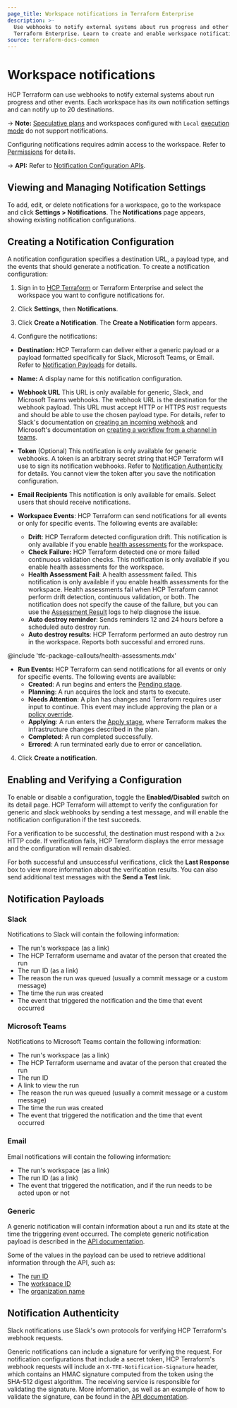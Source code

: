```yaml
---
page_title: Workspace notifications in Terraform Enterprise
description: >-
  Use webhooks to notify external systems about run progress and other events in
  Terraform Enterprise. Learn to create and enable workspace notifications.
source: terraform-docs-common
---
```


# Workspace notifications

HCP Terraform can use webhooks to notify external systems about run progress and other events. Each workspace has its own notification settings and can notify up to 20 destinations.

-> **Note:** [Speculative plans](/terraform/enterprise/run/modes-and-options#plan-only-speculative-plan) and workspaces configured with `Local` [execution mode](/terraform/enterprise/workspaces/settings#execution-mode) do not support notifications.

Configuring notifications requires admin access to the workspace. Refer to [Permissions](/terraform/enterprise/users-teams-organizations/permissions) for details.

[permissions-citation]: #intentionally-unused---keep-for-maintainers

-> **API:** Refer to [Notification Configuration APIs](/terraform/enterprise/api-docs/notification-configurations).

## Viewing and Managing Notification Settings

To add, edit, or delete notifications for a workspace, go to the workspace and click **Settings > Notifications**. The **Notifications** page appears, showing existing notification configurations.

## Creating a Notification Configuration

A notification configuration specifies a destination URL, a payload type, and the events that should generate a notification. To create a notification configuration:

1.  Sign in to [HCP Terraform](https://app.terraform.io/) or Terraform Enterprise and select the workspace you want to configure notifications for.

2.  Click **Settings**, then **Notifications**.

3.  Click **Create a Notification**. The **Create a Notification** form appears.

4.  Configure the notifications:

-   **Destination:** HCP Terraform can deliver either a generic payload or a payload formatted specifically for Slack, Microsoft Teams, or Email. Refer to [Notification Payloads](#notification-payloads) for details.

-   **Name:** A display name for this notification configuration.

-   **Webhook URL** This URL is only available for generic, Slack, and Microsoft Teams webhooks. The webhook URL is the destination for the webhook payload. This URL must accept HTTP or HTTPS `POST` requests and should be able to use the chosen payload type. For details, refer to Slack's documentation on [creating an incoming webhook](https://api.slack.com/messaging/webhooks#create_a_webhook) and Microsoft's documentation on [creating a workflow from a channel in teams](https://support.microsoft.com/en-us/office/creating-a-workflow-from-a-channel-in-teams-242eb8f2-f328-45be-b81f-9817b51a5f0e).

-   **Token** (Optional) This notification is only available for generic webhooks. A token is an arbitrary secret string that HCP Terraform will use to sign its notification webhooks. Refer to [Notification Authenticity][inpage-hmac] for details. You cannot view the token after you save the notification configuration.

-   **Email Recipients** This notification is only available for emails. Select users that should receive notifications.

-   **Workspace Events**: HCP Terraform can send notifications for all events or only for specific events. The following events are available:

    -   **Drift**: HCP Terraform detected configuration drift. This notification is only available if you enable [health assessments](/terraform/enterprise/workspaces/health) for the workspace.
    -   **Check Failure:** HCP Terraform detected one or more failed continuous validation checks. This notification is only available if you enable health assessments for the workspace.
    -   **Health Assessment Fail**: A health assessment failed. This notification is only available if you enable health assessments for the workspace. Health assessments fail when HCP Terraform cannot perform drift detection, continuous validation, or both. The notification does not specify the cause of the failure, but you can use the [Assessment Result](/terraform/enterprise/api-docs/assessment-results) logs to help diagnose the issue.
    -   **Auto destroy reminder**: Sends reminders 12 and 24 hours before a scheduled auto destroy run.
    -   **Auto destroy results**: HCP Terraform performed an auto destroy run in the workspace. Reports both successful and errored runs.

<!-- BEGIN: TFC:only name:pnp-callout -->

@include 'tfc-package-callouts/health-assessments.mdx'

<!-- END: TFC:only name:pnp-callout -->

-   **Run Events:** HCP Terraform can send notifications for all events or only for specific events. The following events are available:
    -   **Created**: A run begins and enters the [Pending stage](/terraform/enterprise/run/states#the-pending-stage).
    -   **Planning**: A run acquires the lock and starts to execute.
    -   **Needs Attention**: A plan has changes and Terraform requires user input to continue. This event may include approving the plan or a [policy override](/terraform/enterprise/run/states#the-policy-check-stage).
    -   **Applying**: A run enters the [Apply stage](/terraform/enterprise/run/states#the-apply-stage), where Terraform makes the infrastructure changes described in the plan.
    -   **Completed**: A run completed successfully.
    -   **Errored**: A run terminated early due to error or cancellation.

4.  Click **Create a notification**.

## Enabling and Verifying a Configuration

To enable or disable a configuration, toggle the **Enabled/Disabled** switch on its detail page. HCP Terraform will attempt to verify the configuration for generic and slack webhooks by sending a test message, and will enable the notification configuration if the test succeeds.

For a verification to be successful, the destination must respond with a `2xx` HTTP code. If verification fails, HCP Terraform displays the error message and the configuration will remain disabled.

For both successful and unsuccessful verifications, click the **Last Response** box to view more information about the verification results. You can also send additional test messages with the **Send a Test** link.

## Notification Payloads

### Slack

Notifications to Slack will contain the following information:

-   The run's workspace (as a link)
-   The HCP Terraform username and avatar of the person that created the run
-   The run ID (as a link)
-   The reason the run was queued (usually a commit message or a custom message)
-   The time the run was created
-   The event that triggered the notification and the time that event occurred

### Microsoft Teams

Notifications to Microsoft Teams contain the following information:

-   The run's workspace (as a link)
-   The HCP Terraform username and avatar of the person that created the run
-   The run ID
-   A link to view the run
-   The reason the run was queued (usually a commit message or a custom message)
-   The time the run was created
-   The event that triggered the notification and the time that event occurred

### Email

Email notifications will contain the following information:

-   The run's workspace (as a link)
-   The run ID (as a link)
-   The event that triggered the notification, and if the run needs to be acted upon or not

### Generic

A generic notification will contain information about a run and its state at the time the triggering event occurred. The complete generic notification payload is described in the [API documentation][generic-payload].

[generic-payload]: /terraform/enterprise/api-docs/notification-configurations#notification-payload

Some of the values in the payload can be used to retrieve additional information through the API, such as:

-   The [run ID](/terraform/enterprise/api-docs/run#get-run-details)
-   The [workspace ID](/terraform/enterprise/api-docs/workspaces#list-workspaces)
-   The [organization name](/terraform/enterprise/api-docs/organizations#show-an-organization)

## Notification Authenticity

[inpage-hmac]: #notification-authenticity

Slack notifications use Slack's own protocols for verifying HCP Terraform's webhook requests.

Generic notifications can include a signature for verifying the request. For notification configurations that include a secret token, HCP Terraform's webhook requests will include an `X-TFE-Notification-Signature` header, which contains an HMAC signature computed from the token using the SHA-512 digest algorithm. The receiving service is responsible for validating the signature. More information, as well as an example of how to validate the signature, can be found in the [API documentation](/terraform/enterprise/api-docs/notification-configurations#notification-authenticity).
